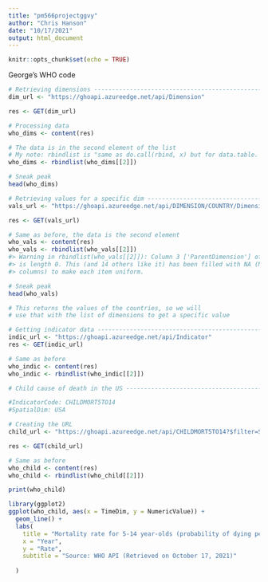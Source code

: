 ```yaml
---
title: "pm566projectggvy"
author: "Chris Hanson"
date: "10/17/2021"
output: html_document
---
```


```r
knitr::opts_chunk$set(echo = TRUE)
```

George's WHO code
```r
# Retrieving dimensions --------------------------------------------------------
dim_url <- "https://ghoapi.azureedge.net/api/Dimension"

res <- GET(dim_url)

# Processing data
who_dims <- content(res)

# The data is in the second element of the list
# My note: rbindlist is "same as do.call(rbind, x) but for data.table.
who_dims <- rbindlist(who_dims[[2]])

# Sneak peak
head(who_dims)

# Retrieving values for a specific dim ------------------------------------------
vals_url <- "https://ghoapi.azureedge.net/api/DIMENSION/COUNTRY/DimensionValues"

res <- GET(vals_url)

# Same as before, the data is the second element
who_vals <- content(res)
who_vals <- rbindlist(who_vals[[2]])
#> Warning in rbindlist(who_vals[[2]]): Column 3 ['ParentDimension'] of item 241
#> is length 0. This (and 14 others like it) has been filled with NA (NULL for list
#> columns) to make each item uniform.

# Sneak peak
head(who_vals)

# This returns the values of the countries, so we will
# use that with the list of dimensions to get a specific value

# Getting indicator data -------------------------------------------------------
indic_url <- "https://ghoapi.azureedge.net/api/Indicator"
res <- GET(indic_url)

# Same as before
who_indic <- content(res)
who_indic <- rbindlist(who_indic[[2]])

# Child cause of death in the US -----------------------------------------------

#IndicatorCode: CHILDMORT5TO14
#SpatialDim: USA

# Creating the URL
child_url <- "https://ghoapi.azureedge.net/api/CHILDMORT5TO14?$filter=SpatialDim%20eq%20%27USA%27"

res <- GET(child_url)

# Same as before
who_child <- content(res)
who_child <- rbindlist(who_child[[2]])

print(who_child)

library(ggplot2)
ggplot(who_child, aes(x = TimeDim, y = NumericValue)) +
  geom_line() +
  labs(
    title = "Mortality rate for 5-14 year-olds (probability of dying per 1000 children aged 5-14 years)",
    x = "Year",
    y = "Rate",
    subtitle = "Source: WHO API (Retrieved on October 17, 2021)"
    
  )
```
